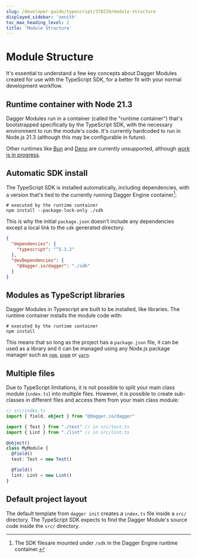 ```yaml
---
slug: /developer-guide/typescript/370239/module-structure
displayed_sidebar: 'zenith'
toc_max_heading_level: 2
title: 'Module Structure'
---
```



# Module Structure

<PartialExperimentalDocs />

It's essential to understand a few key concepts about Dagger Modules created for use with the TypeScript SDK, for a better fit with your normal development workflow.

## Runtime container with Node 21.3

Dagger Modules run in a container (called the "runtime container") that's bootstrapped specifically by the TypeScript SDK, with the necessary environment to run the module's code. It's currently hardcoded to run in Node.js 21.3 (although this may be configurable in future).

Other runtimes like [Bun](https://bun.sh/) and [Deno](https://deno.com/) are currently unsupported, although [work is in progress](https://github.com/dagger/dagger/issues/6591).

## Automatic SDK install

The TypeScript SDK is installed automatically, including dependencies, with a version that's tied to the currently running Dagger Engine container[^1]:

```shell
# executed by the runtime container
npm install --package-lock-only ./sdk
```

This is why the initial `package.json` doesn't include any dependencies except a local link to the `sdk` generated directory.

```json
{
  "dependencies": {
    "typescript": "^5.3.2"
  },
  "devDependencies": {
    "@dagger.io/dagger": "./sdk"
  }
}
```

[^1]: The SDK filesare mounted under `/sdk` in the Dagger Engine runtime container.

## Modules as TypeScript libraries

Dagger Modules in Typescript are built to be installed, like libraries. The runtime container installs the module code with:

```shell
# executed by the runtime container
npm install
```

This means that so long as the project has a `package.json` file, it can be used as a library and it can be managed using any Node.js package manager such as [`npm`](https://www.npmjs.com/), [`pnpm`](https://pnpm.io/) or [`yarn`](https://yarnpkg.com/).

## Multiple files

Due to TypeScript limitations, it is not possible to split your main class module (`index.ts`) into multiple files. However, it is possible to create sub-classes in different files and access them from your main class module:

```typescript
// src/index.ts
import { field, object } from "@dagger.io/dagger"

import { Test } from "./test" // in src/test.ts
import { Lint } from "./lint" // in src/lint.ts

@object()
class MyModule {
  @field()
  test: Test = new Test()

  @field()
  lint: Lint = new Lint()
}
```

## Default project layout

The default template from `dagger init` creates a `index.ts` file inside a `src/` directory. The TypeScript SDK expects to find the Dagger Module's source code inside the `src/` directory.
